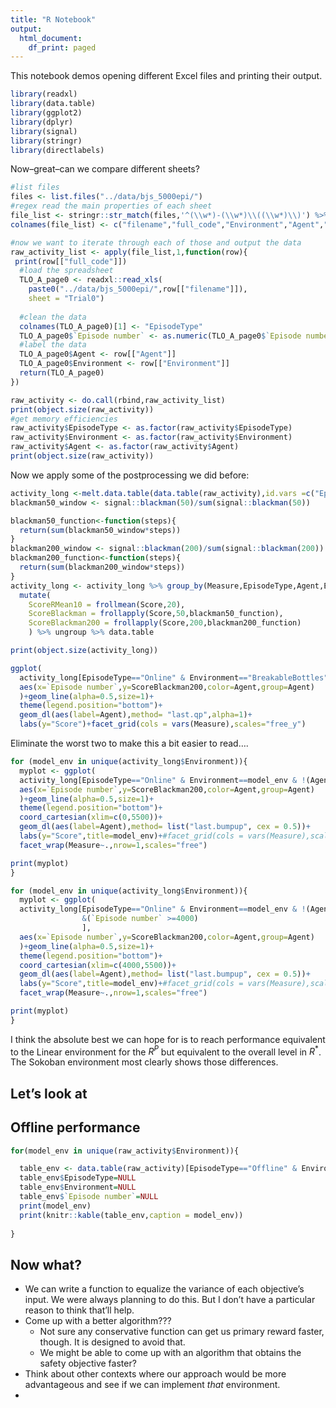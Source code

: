```yaml
---
title: "R Notebook"
output:
  html_document:
    df_print: paged
---
```


This notebook demos opening different Excel files and printing their output.
```r
library(readxl)
library(data.table)
library(ggplot2)
library(dplyr)
library(signal)
library(stringr)
library(directlabels)

```


Now--great--can we compare different sheets?




```r
#list files
files <- list.files("../data/bjs_5000epi/")
#regex read the main properties of each sheet
file_list <- stringr::str_match(files,'^(\\w*)-(\\w*)\\((\\w*)\\)') %>% data.frame %>% cbind(files,.)
colnames(file_list) <- c("filename","full_code","Environment","Agent","AgentClass")

#now we want to iterate through each of those and output the data
raw_activity_list <- apply(file_list,1,function(row){
 print(row[["full_code"]]) 
  #load the spreadsheet
  TLO_A_page0 <- readxl::read_xls(
    paste0("../data/bjs_5000epi/",row[["filename"]]),
    sheet = "Trial0")
  
  #clean the data
  colnames(TLO_A_page0)[1] <- "EpisodeType"
  TLO_A_page0$`Episode number` <- as.numeric(TLO_A_page0$`Episode number`)
  #label the data
  TLO_A_page0$Agent <- row[["Agent"]]
  TLO_A_page0$Environment <- row[["Environment"]]
  return(TLO_A_page0)
})

raw_activity <- do.call(rbind,raw_activity_list)
print(object.size(raw_activity))
#get memory efficiencies
raw_activity$EpisodeType <- as.factor(raw_activity$EpisodeType)
raw_activity$Environment <- as.factor(raw_activity$Environment)
raw_activity$Agent <- as.factor(raw_activity$Agent)
print(object.size(raw_activity))


```


Now we apply some of the postprocessing we did before:


```r
activity_long <-melt.data.table(data.table(raw_activity),id.vars =c("EpisodeType","Episode number","Agent","Environment"),variable.name = "Measure",value.name="Score")
blackman50_window <- signal::blackman(50)/sum(signal::blackman(50))

blackman50_function<-function(steps){
  return(sum(blackman50_window*steps))
}
blackman200_window <- signal::blackman(200)/sum(signal::blackman(200))
blackman200_function<-function(steps){
  return(sum(blackman200_window*steps))
}
activity_long <- activity_long %>% group_by(Measure,EpisodeType,Agent,Environment) %>% 
  mutate(
    ScoreRMean10 = frollmean(Score,20),
    ScoreBlackman = frollapply(Score,50,blackman50_function),
    ScoreBlackman200 = frollapply(Score,200,blackman200_function)
    ) %>% ungroup %>% data.table

print(object.size(activity_long))

```

```r


ggplot(
  activity_long[EpisodeType=="Online" & Environment=="BreakableBottles" ],
  aes(x=`Episode number`,y=ScoreBlackman200,color=Agent,group=Agent)
  )+geom_line(alpha=0.5,size=1)+
  theme(legend.position="bottom")+
  geom_dl(aes(label=Agent),method= "last.qp",alpha=1)+
  labs(y="Score")+facet_grid(cols = vars(Measure),scales="free_y")


```
Eliminate the worst two to make this a bit easier to read....


```r

for (model_env in unique(activity_long$Environment)){
  myplot <- ggplot(
  activity_long[EpisodeType=="Online" & Environment==model_env & !(Agent %in% c("ELA","MIN","SingleObjective")) ],
  aes(x=`Episode number`,y=ScoreBlackman200,color=Agent,group=Agent)
  )+geom_line(alpha=0.5,size=1)+
  theme(legend.position="bottom")+
  coord_cartesian(xlim=c(0,5500))+
  geom_dl(aes(label=Agent),method= list("last.bumpup", cex = 0.5))+
  labs(y="Score",title=model_env)+#facet_grid(cols = vars(Measure),scales="free")
  facet_wrap(Measure~.,nrow=1,scales="free")

print(myplot)
}

```


```r

for (model_env in unique(activity_long$Environment)){
  myplot <- ggplot(
  activity_long[EpisodeType=="Online" & Environment==model_env & !(Agent %in% c("ELA","MIN","SingleObjective")) 
                &(`Episode number` >=4000)
                ],
  aes(x=`Episode number`,y=ScoreBlackman200,color=Agent,group=Agent)
  )+geom_line(alpha=0.5,size=1)+
  theme(legend.position="bottom")+
  coord_cartesian(xlim=c(4000,5500))+
  geom_dl(aes(label=Agent),method= list("last.bumpup", cex = 0.5))+
  labs(y="Score",title=model_env)+#facet_grid(cols = vars(Measure),scales="free")
  facet_wrap(Measure~.,nrow=1,scales="free")

print(myplot)
}

```


I think the absolute best we can hope for is to reach performance equivalent to the Linear environment for the $R^P$ but equivalent to the overall level in $R^*$. The Sokoban environment most clearly shows those differences.


## Let's look at 

## Offline performance

```r
for(model_env in unique(raw_activity$Environment)){

  table_env <- data.table(raw_activity)[EpisodeType=="Offline" & Environment==model_env,]
  table_env$EpisodeType=NULL
  table_env$Environment=NULL
  table_env$`Episode number`=NULL
  print(model_env)
  print(knitr::kable(table_env,caption = model_env))
  
}


```



## Now what?

 - We can write a function to equalize the variance of each objective's input. We were always planning to do this. But I don't have a particular reason to think that'll help.
 - Come up with a better algorithm??? 
    - Not sure any conservative function can get us primary reward faster, though. It is designed to avoid that.
    - We might be able to come up with an algorithm that obtains the safety objective faster?
 - Think about other contexts where our approach would be more advantageous and see if we can implement _that_ environment.
 - 
 
 
 
 



